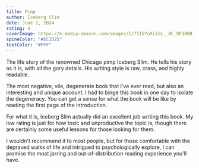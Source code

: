 ```yaml
---
title: Pimp
author: Iceberg Slim
date: June 2, 2024
rating: 4
coverImage: https://m.media-amazon.com/images/I/71I5YoXi2cL._AC_UF1000,1000_QL80_.jpg
spineColor: "#EC1D25"
textColor: "#FFF"
---
```


The life story of the renowned Chicago pimp Iceberg Slim. He tells his story as it is, with all the gory details. His writing style is raw, crass, and highly readable.

The most negative, vile, degenerate book that I've ever read, but also an interesting and unique account. I had to binge this book in one day to isolate the degeneracy. You can get a sense for what the book will be like by reading the first page of the introduction.

For what it is, Iceberg Slim actually did an excellent job writing this book. My low rating is just for how toxic and unproductive the topic is, though there are certainly some useful lessons for those looking for them.

I wouldn't recommend it to most people, but for those comfortable with the depraved walks of life and intrigued to psychologically explore, I can promise the most jarring and out-of-distribution reading experience you'll have.
